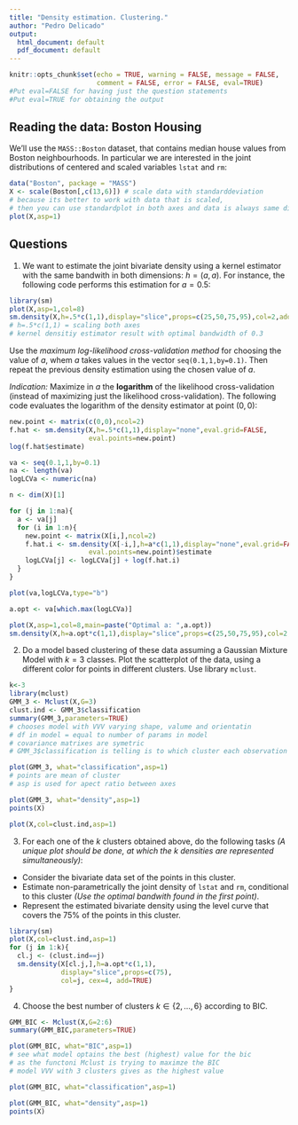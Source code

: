 ---
title: "Density estimation. Clustering."
author: "Pedro Delicado"
output:
  html_document: default
  pdf_document: default
---

```{r setup, include=FALSE}
knitr::opts_chunk$set(echo = TRUE, warning = FALSE, message = FALSE, 
                      comment = FALSE, error = FALSE, eval=TRUE)
#Put eval=FALSE for having just the question statements
#Put eval=TRUE for obtaining the output
```

## Reading the data: Boston Housing
We'll use the `MASS::Boston` dataset, that contains median house values from Boston neighbourhoods.
In particular we are interested in the joint distributions of centered and scaled variables `lstat` and `rm`:

```{r,fig.height=4.5,fig.width=4.5,fig.align='center',echo=TRUE,eval=TRUE}
data("Boston", package = "MASS")
X <- scale(Boston[,c(13,6)]) # scale data with standarddeviation
# because its better to work with data that is scaled,
# then you can use standardplot in both axes and data is always same distributed
plot(X,asp=1)
```

## Questions

1. We want to estimate the joint bivariate density using a kernel estimator with the same bandwith in both dimensions: $h=(a,a)$. 
For instance, the following code performs this estimation for $a=0.5$:

```{r,fig.height=4.5,fig.width=4.5,fig.align='center',echo=TRUE,eval=TRUE}
library(sm)
plot(X,asp=1,col=8)
sm.density(X,h=.5*c(1,1),display="slice",props=c(25,50,75,95),col=2,add=TRUE)
# h=.5*c(1,1) = scaling both axes
# kernel densitiy estimator result with optimal bandwidth of 0.3
```

Use the *maximum log-likelihood cross-validation method* for choosing the value of $a$, whem $a$ takes values in the vector `seq(0.1,1,by=0.1)`. Then repeat the previous density estimation using the chosen value of $a$.

*Indication:* 
Maximize in $a$ the **logarithm** of the likelihood cross-validation (instead of maximizing just the likelihood cross-validation). 
The following code evaluates the logarithm of the density estimator at point $(0,0)$:
```{r,echo=TRUE,eval=FALSE}
new.point <- matrix(c(0,0),ncol=2)
f.hat <- sm.density(X,h=.5*c(1,1),display="none",eval.grid=FALSE,
                    eval.points=new.point)
log(f.hat$estimate)
```


```{r}
va <- seq(0.1,1,by=0.1)
na <- length(va)
logLCVa <- numeric(na)

n <- dim(X)[1]

for (j in 1:na){
  a <- va[j]
  for (i in 1:n){
    new.point <- matrix(X[i,],ncol=2)
    f.hat.i <- sm.density(X[-i,],h=a*c(1,1),display="none",eval.grid=FALSE,
                    eval.points=new.point)$estimate
    logLCVa[j] <- logLCVa[j] + log(f.hat.i)
  }
}

plot(va,logLCVa,type="b")
```

```{r,fig.asp=1}
a.opt <- va[which.max(logLCVa)]

plot(X,asp=1,col=8,main=paste("Optimal a: ",a.opt))
sm.density(X,h=a.opt*c(1,1),display="slice",props=c(25,50,75,95),col=2,add=TRUE)
```


2. Do a model based clustering of these data assuming a Gaussian Mixture Model with $k=3$ classes. 
Plot the scatterplot of the data, using a different color for points in different clusters.
Use library `mclust`.

```{r clustering}
k<-3
library(mclust)
GMM_3 <- Mclust(X,G=3)
clust.ind <- GMM_3$classification
summary(GMM_3,parameters=TRUE) 
# chooses model with VVV varying shape, valume and orientatin
# df in model = equal to number of params in model
# covariance matrixes are symetric
# GMM_3$classification is telling is to which cluster each observation is assigned
```

```{r,fig.asp=1}
plot(GMM_3, what="classification",asp=1)
# points are mean of cluster
# asp is used for apect ratio between axes
```
```{r,fig.asp=1}
plot(GMM_3, what="density",asp=1)
points(X)
```

```{r,fig.asp=1}
plot(X,col=clust.ind,asp=1)
```

3. For each one of the $k$ clusters obtained above, do the following tasks *(A unique plot should be done, at which the $k$ densities are represented simultaneously)*:
- Consider the bivariate data set of the points in this cluster.
- Estimate non-parametrically the joint density of `lstat` and `rm`, conditional to this cluster *(Use the optimal bandwith found in the first point)*.
- Represent the estimated bivariate density using the level curve that covers the 75% of the points in this cluster.
 

```{r densities,fig.asp=1,warning=FALSE, message=FALSE}
library(sm)
plot(X,col=clust.ind,asp=1)
for (j in 1:k){
  cl.j <- (clust.ind==j)
  sm.density(X[cl.j,],h=a.opt*c(1,1), 
             display="slice",props=c(75),
             col=j, cex=4, add=TRUE)
}
```

4. Choose the best number of clusters $k\in\{2,\ldots,6\}$ according to BIC.

```{r BIC}
GMM_BIC <- Mclust(X,G=2:6)
summary(GMM_BIC,parameters=TRUE)
```

```{r,fig.asp=1}
plot(GMM_BIC, what="BIC",asp=1)
# see what model optains the best (highest) value for the bic
# as the functoni Mclust is trying to maximze the BIC
# model VVV with 3 clusters gives as the highest value
```

```{r,fig.asp=1}
plot(GMM_BIC, what="classification",asp=1)
```

```{r,fig.asp=1}
plot(GMM_BIC, what="density",asp=1)
points(X)
```

